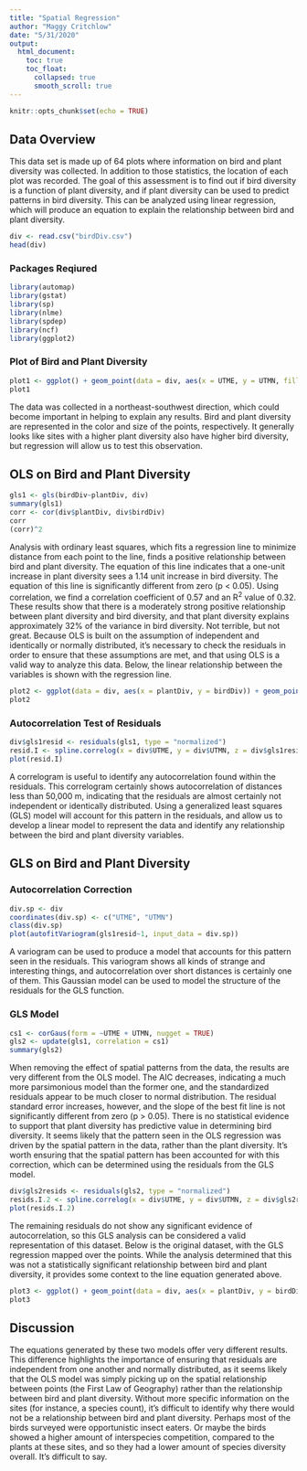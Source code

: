 ```yaml
---
title: "Spatial Regression"
author: "Maggy Critchlow"
date: "5/31/2020"
output:
  html_document:
    toc: true
    toc_float:
      collapsed: true
      smooth_scroll: true
---
```


```r
knitr::opts_chunk$set(echo = TRUE)
```

## Data Overview

This data set is made up of 64 plots where information on bird and plant diversity was collected. In addition to those statistics, the location of each plot was recorded. The goal of this assessment is to find out if bird diversity is a function of plant diversity, and if plant diversity can be used to predict patterns in bird diversity. This can be analyzed using linear regression, which will produce an equation to explain the relationship between bird and plant diversity.

```r
div <- read.csv("birdDiv.csv")
head(div)
```

### Packages Reqiured

```r
library(automap)
library(gstat)
library(sp)
library(nlme)
library(spdep)
library(ncf)
library(ggplot2)
```

### Plot of Bird and Plant Diversity

```r
plot1 <- ggplot() + geom_point(data = div, aes(x = UTME, y = UTMN, fill = birdDiv, size = plantDiv), shape = 21) + scale_fill_viridis_c() + labs(x = "Easting", y = "Northing", title = "Bird and Plant Diversity Measured by Location", fill = "Bird Diversity", size = "Plant Diversity") + theme_classic()
plot1
```

The data was collected in a northeast-southwest direction, which could become important in helping to explain any results. Bird and plant diversity are represented in the color and size of the points, respectively. It generally looks like sites with a higher plant diversity also have higher bird diversity, but regression will allow us to test this observation. 

## OLS on Bird and Plant Diversity

```r
gls1 <- gls(birdDiv~plantDiv, div)
summary(gls1)
corr <- cor(div$plantDiv, div$birdDiv)
corr
(corr)^2
```

Analysis with ordinary least squares, which fits a regression line to minimize distance from each point to the line, finds a positive relationship between bird and plant diversity. The equation of this line indicates that a one-unit increase in plant diversity sees a 1.14 unit increase in bird diversity. The equation of this line is significantly different from zero (p < 0.05). Using correlation, we find a correlation coefficient of 0.57 and an R^2^ value of 0.32. These results show that there is a moderately strong positive relationship between plant diversity and bird diversity, and that plant diversity explains approximately 32% of the variance in bird diversity. Not terrible, but not great. Because OLS is built on the assumption of independent and identically or normally distributed, it's necessary to check the residuals in order to ensure that these assumptions are met, and that using OLS is a valid way to analyze this data. Below, the linear relationship between the variables is shown with the regression line. 

```r
plot2 <- ggplot(data = div, aes(x = plantDiv, y = birdDiv)) + geom_point(size = 2) + geom_smooth(method = "lm", formula = y ~ x, se = T) + labs(x = "Plant Diversity", y = "Bird Diversity", title = "Plant Diversity vs Bird Diversity") + theme_classic()
plot2
```

### Autocorrelation Test of Residuals

```r
div$gls1resid <- residuals(gls1, type = "normalized")
resid.I <- spline.correlog(x = div$UTME, y = div$UTMN, z = div$gls1resid, resamp = 100, quiet = TRUE)
plot(resid.I)
```

A correlogram is useful to identify any autocorrelation found within the residuals. This correlogram certainly shows autocorrelation of distances less than 50,000 m, indicating that the residuals are almost certainly not independent or identically distributed. Using a generalized least squares (GLS) model will account for this pattern in the residuals, and allow us to develop a linear model to represent the data and identify any relationship between the bird and plant diversity variables.

## GLS on Bird and Plant Diversity

### Autocorrelation Correction

```r
div.sp <- div
coordinates(div.sp) <- c("UTME", "UTMN")
class(div.sp)
plot(autofitVariogram(gls1resid~1, input_data = div.sp))
```

A variogram can be used to produce a model that accounts for this pattern seen in the residuals. This variogram shows all kinds of strange and interesting things, and autocorrelation over short distances is certainly one of them. This Gaussian model can be used to model the structure of the residuals for the GLS function.

### GLS Model

```r
cs1 <- corGaus(form = ~UTME + UTMN, nugget = TRUE)
gls2 <- update(gls1, correlation = cs1)
summary(gls2)
```

When removing the effect of spatial patterns from the data, the results are very different from the OLS model. The AIC decreases, indicating a much more parsimonious model than the former one, and the standardized residuals appear to be much closer to normal distribution. The residual standard error increases, however, and the slope of the best fit line is not significantly different from zero (p > 0.05). There is no statistical evidence to support that plant diversity has predictive value in determining bird diversity. It seems likely that the pattern seen in the OLS regression was driven by the spatial pattern in the data, rather than the plant diversity. It's worth ensuring that the spatial pattern has been accounted for with this correction, which can be determined using the residuals from the GLS model.

```r
div$gls2resids <- residuals(gls2, type = "normalized")
resids.I.2 <- spline.correlog(x = div$UTME, y = div$UTMN, z = div$gls2resids, resamp = 50, quiet = TRUE)
plot(resids.I.2)
```

The remaining residuals do not show any significant evidence of autocorrelation, so this GLS analysis can be considered a valid representation of this dataset. Below is the original dataset, with the GLS regression mapped over the points. While the analysis determined that this was not a statistically significant relationship between bird and plant diversity, it provides some context to the line equation generated above.

```r
plot3 <- ggplot() + geom_point(data = div, aes(x = plantDiv, y = birdDiv), size = 3) + geom_abline(intercept = 4.9489878, slope = -0.1519641, color = "red", size = 1) + labs(x = "Plant Diversity", y = "Bird Diversity", title = "Plant Diversity vs Bird Diversity") + theme_classic() 
plot3
```

## Discussion

The equations generated by these two models offer very different results. This difference highlights the importance of ensuring that residuals are independent from one another and normally distributed, as it seems likely that the OLS model was simply picking up on the spatial relationship between points (the First Law of Geography) rather than the relationship between bird and plant diversity. Without more specific information on the sites (for instance, a species count), it's difficult to identify why there would not be a relationship between bird and plant diversity. Perhaps most of the birds surveyed were opportunistic insect eaters. Or maybe the birds showed a higher amount of interspecies competition, compared to the plants at these sites, and so they had a lower amount of species diversity overall. It's difficult to say. 